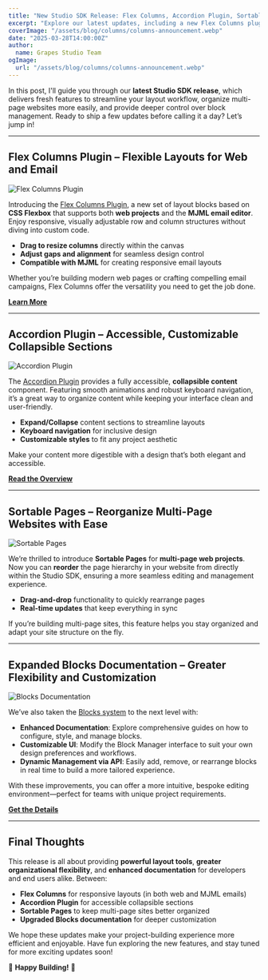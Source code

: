```yaml
---
title: "New Studio SDK Release: Flex Columns, Accordion Plugin, Sortable Pages, and Enhanced Blocks Documentation"
excerpt: "Explore our latest updates, including a new Flex Columns plugin (for both web and email), an accessible Accordion plugin, Sortable Pages for multi-page sites, and expanded Blocks documentation."
coverImage: "/assets/blog/columns/columns-announcement.webp"
date: "2025-03-28T14:00:00Z"
author:
  name: Grapes Studio Team
ogImage:
  url: "/assets/blog/columns/columns-announcement.webp"
---
```


In this post, I'll guide you through our **latest Studio SDK release**, which delivers fresh features to streamline your layout workflow, organize multi-page websites more easily, and provide deeper control over block management. Ready to ship a few updates before calling it a day? Let’s jump in!

---

## Flex Columns Plugin – Flexible Layouts for Web and Email

![Flex Columns Plugin](/assets/blog/columns/flex-plugin.webp)

Introducing the [Flex Columns Plugin](https://app.grapesjs.com/docs-sdk/plugins/components/flex), a new set of layout blocks based on **CSS Flexbox** that supports both **web projects** and the **MJML email editor**. Enjoy responsive, visually adjustable row and column structures without diving into custom code.

- **Drag to resize columns** directly within the canvas
- **Adjust gaps and alignment** for seamless design control
- **Compatible with MJML** for creating responsive email layouts

Whether you’re building modern web pages or crafting compelling email campaigns, Flex Columns offer the versatility you need to get the job done.

**[Learn More](https://app.grapesjs.com/docs-sdk/plugins/components/flex)**

---

## Accordion Plugin – Accessible, Customizable Collapsible Sections

![Accordion Plugin](/assets/blog/columns/accordion.webp)

The [Accordion Plugin](https://app.grapesjs.com/docs-sdk/plugins/components/accordion) provides a fully accessible, **collapsible content** component. Featuring smooth animations and robust keyboard navigation, it’s a great way to organize content while keeping your interface clean and user-friendly.

- **Expand/Collapse** content sections to streamline layouts
- **Keyboard navigation** for inclusive design
- **Customizable styles** to fit any project aesthetic

Make your content more digestible with a design that’s both elegant and accessible.

**[Read the Overview](https://app.grapesjs.com/docs-sdk/plugins/components/accordion)**

---

## Sortable Pages – Reorganize Multi-Page Websites with Ease

![Sortable Pages](/assets/blog/columns/pages.webp)

We’re thrilled to introduce **Sortable Pages** for **multi-page web projects**. Now you can **reorder** the page hierarchy in your website from directly within the Studio SDK, ensuring a more seamless editing and management experience.

- **Drag-and-drop** functionality to quickly rearrange pages
- **Real-time updates** that keep everything in sync

If you’re building multi-page sites, this feature helps you stay organized and adapt your site structure on the fly.

---

## Expanded Blocks Documentation – Greater Flexibility and Customization

![Blocks Documentation](/assets/blog/columns/blocks.webp)

We’ve also taken the [Blocks system](https://app.grapesjs.com/docs-sdk/configuration/blocks) to the next level with:

- **Enhanced Documentation**: Explore comprehensive guides on how to configure, style, and manage blocks.
- **Customizable UI**: Modify the Block Manager interface to suit your own design preferences and workflows.
- **Dynamic Management via API**: Easily add, remove, or rearrange blocks in real time to build a more tailored experience.

With these improvements, you can offer a more intuitive, bespoke editing environment—perfect for teams with unique project requirements.

**[Get the Details](https://app.grapesjs.com/docs-sdk/configuration/blocks)**

---

## Final Thoughts

This release is all about providing **powerful layout tools**, **greater organizational flexibility**, and **enhanced documentation** for developers and end users alike. Between:

- **Flex Columns** for responsive layouts (in both web and MJML emails)
- **Accordion Plugin** for accessible collapsible sections
- **Sortable Pages** to keep multi-page sites better organized
- **Upgraded Blocks documentation** for deeper customization

We hope these updates make your project-building experience more efficient and enjoyable. Have fun exploring the new features, and stay tuned for more exciting updates soon!

🚀 **Happy Building!** 🚀
